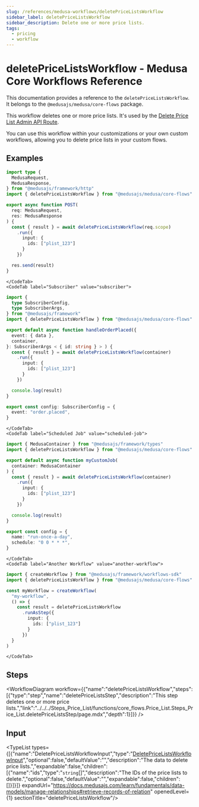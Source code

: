 ```yaml
---
slug: /references/medusa-workflows/deletePriceListsWorkflow
sidebar_label: deletePriceListsWorkflow
sidebar_description: Delete one or more price lists.
tags:
  - pricing
  - workflow
---
```



# deletePriceListsWorkflow - Medusa Core Workflows Reference

This documentation provides a reference to the `deletePriceListsWorkflow`. It belongs to the `@medusajs/medusa/core-flows` package.

This workflow deletes one or more price lists. It's used by the
[Delete Price List Admin API Route](https://docs.medusajs.com/api/admin#price-lists\_deletepricelistsid).

You can use this workflow within your customizations or your own custom workflows, allowing you to
delete price lists in your custom flows.

<SourceCodeLink link="https://github.com/medusajs/medusa/blob/876a14eb98aed54360312b9b215599aa46faccd8/packages/core/core-flows/src/price-list/workflows/delete-price-lists.ts#L34" />

## Examples

<CodeTabs group="workflow-exection">
    <CodeTab label="API Route" value="api-route">
    
```ts title="src/api/workflow/route.ts"
import type {
  MedusaRequest,
  MedusaResponse,
} from "@medusajs/framework/http"
import { deletePriceListsWorkflow } from "@medusajs/medusa/core-flows"

export async function POST(
  req: MedusaRequest,
  res: MedusaResponse
) {
  const { result } = await deletePriceListsWorkflow(req.scope)
    .run({
      input: {
        ids: ["plist_123"]
      }
    })

  res.send(result)
}
```

    </CodeTab>
    <CodeTab label="Subscriber" value="subscriber">
    
```ts title="src/subscribers/order-placed.ts"
import {
  type SubscriberConfig,
  type SubscriberArgs,
} from "@medusajs/framework"
import { deletePriceListsWorkflow } from "@medusajs/medusa/core-flows"

export default async function handleOrderPlaced({
  event: { data },
  container,
}: SubscriberArgs < { id: string } > ) {
  const { result } = await deletePriceListsWorkflow(container)
    .run({
      input: {
        ids: ["plist_123"]
      }
    })

  console.log(result)
}

export const config: SubscriberConfig = {
  event: "order.placed",
}
```

    </CodeTab>
    <CodeTab label="Scheduled Job" value="scheduled-job">
    
```ts title="src/jobs/message-daily.ts"
import { MedusaContainer } from "@medusajs/framework/types"
import { deletePriceListsWorkflow } from "@medusajs/medusa/core-flows"

export default async function myCustomJob(
  container: MedusaContainer
) {
  const { result } = await deletePriceListsWorkflow(container)
    .run({
      input: {
        ids: ["plist_123"]
      }
    })

  console.log(result)
}

export const config = {
  name: "run-once-a-day",
  schedule: "0 0 * * *",
}
```

    </CodeTab>
    <CodeTab label="Another Workflow" value="another-workflow">
    
```ts title="src/workflows/my-workflow.ts"
import { createWorkflow } from "@medusajs/framework/workflows-sdk"
import { deletePriceListsWorkflow } from "@medusajs/medusa/core-flows"

const myWorkflow = createWorkflow(
  "my-workflow",
  () => {
    const result = deletePriceListsWorkflow
      .runAsStep({
        input: {
          ids: ["plist_123"]
        }
      })
  }
)
```

    </CodeTab>
  </CodeTabs>

## Steps

<WorkflowDiagram workflow={{"name":"deletePriceListsWorkflow","steps":[{"type":"step","name":"deletePriceListsStep","description":"This step deletes one or more price lists.","link":"../../../Steps_Price_List/functions/core_flows.Price_List.Steps_Price_List.deletePriceListsStep/page.mdx","depth":1}]}} />

## Input

<TypeList types={[{"name":"DeletePriceListsWorkflowInput","type":"[DeletePriceListsWorkflowInput](../../../../types/core_flows.DeletePriceListsWorkflowInput/page.mdx)","optional":false,"defaultValue":"","description":"The data to delete price lists.","expandable":false,"children":[{"name":"ids","type":"`string`[]","description":"The IDs of the price lists to delete.","optional":false,"defaultValue":"","expandable":false,"children":[]}]}]} expandUrl="https://docs.medusajs.com/learn/fundamentals/data-models/manage-relationships#retrieve-records-of-relation" openedLevel={1} sectionTitle="deletePriceListsWorkflow"/>
